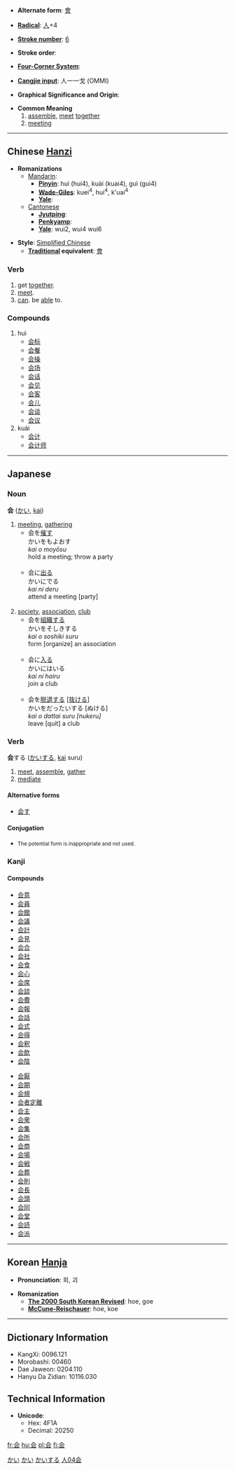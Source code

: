 * '''Alternate form''': [[會]]

* '''[[Wiktionary:Chinese radical index| Radical]]''': [[Wiktionary:Chinese radical index 人|人]]+4

* '''[[Wiktionary:Chinese total strokes index|Stroke number]]''': [[Wiktionary:Chinese total strokes index 6|6]]

* '''Stroke order''': 

* '''[[Wiktionary:Chinese four corner index|Four-Corner System]]''': 

* '''[[Wiktionary:Chinese Cangjie index|Cangjie input]]''': 人一一戈 (OMMI)

* '''Graphical Significance and Origin''': 

* '''Common Meaning'''
*# [[assemble]], [[meet]] [[together]]
*# [[meeting]]

----

== Chinese [[Hanzi]] ==

* '''Romanizations'''
** [[Mandarin]]:
*** '''[[Pinyin]]''': huì (hui4), kuài (kuai4), guì (gui4)
*** '''[[Wade-Giles]]''': kuei<sup>4</sup>, hui<sup>4</sup>, k'uai<sup>4</sup>
*** '''[[Yale]]''': 
**[[Cantonese]]
***'''[[Jyutping]]''':
***'''[[Penkyamp]]''': 
***'''[[Yale]]''': wui2, wui4 wui6

* '''Style''': [[Simplified Chinese]] 
** '''[[Traditional Chinese|Traditional]] equivalent''': [[會]]

===Verb===
#get [[together]].
#[[meet]].
#[[can]]. be [[able]] to.

===Compounds===
#huì
#*[[会标]]
#*[[会餐]]
#*[[会操]]
#*[[会场]]
#*[[会话]]
#*[[会见]]
#*[[会客]]
#*[[会儿]]
#*[[会谈]]
#*[[会议]]
#kuài
#*[[会计]]
#*[[会计师]]


----

== Japanese ==
[[Category:Japanese language|かい]]
===Noun===
[[Category:Japanese nouns|かい]]
'''会''' ([[かい]], [[kai]])
# [[meeting]], [[gathering]]
#*会を[[催す]]<br>かいをもよおす<br>''kai o moyōsu''<br>hold a meeting; throw a party<br><br>
#*会に[[出る]]<br>かいにでる<br>''kai ni deru''<br>attend a meeting [party]<br><br>
# [[society]], [[association]], [[club]]
#*会を[[組織]]する<br>かいをそしきする<br>''kai o soshiki suru''<br>form [organize] an association<br><br>
#*会に[[入る]]<br>かいにはいる<br>''kai ni hairu''<br>join a club<Br><br>
#*会を[[脱退]]する <nowiki>[</nowiki>[[抜ける]]<nowiki>]</nowiki><br>かいをだったいする [ぬける]<br>''kai o dattai suru [nukeru]''<br>leave [quit] a club

===Verb===
[[Category:Japanese Type 3 Verbs|かいする]]
'''会'''する ([[かい]]する, [[kai]] suru)
# [[meet]], [[assemble]], [[gather]]
# [[mediate]]

====Alternative forms====
*[[会す]]

====Conjugation====
{{ja-suru|会|かい|kai}}
*<small>The potential form is inappropriate and not used.</small>

===Kanji===
{{kanji|[[かい]] ([[kai]]), [[え]] ([[e]])|[[あう]] ([[会う]], [[au]]), [[あつまる]] ([[atsumaru]])}}

====Compounds====
{{top}}
*[[会意]]
*[[会員]]
*[[会館]]
*[[会議]]
*[[会計]]
*[[会見]]
*[[会合]]
*[[会社]]
*[[会食]]
*[[会心]]
*[[会席]]
*[[会談]]
*[[会費]]
*[[会報]]
*[[会話]]
*[[会式]]
*[[会得]]
*[[会釈]]
*[[会飲]]
*[[会陰]] 
{{mid}}
*[[会厭]]
*[[会期]]
*[[会規]]
*[[会者定離]]
*[[会主]]
*[[会衆]]
*[[会集]]
*[[会所]]
*[[会商]]
*[[会場]]
*[[会戦]]
*[[会葬]]
*[[会則]]
*[[会長]]
*[[会頭]]
*[[会同]]
*[[会堂]]
*[[会読]]
*[[会派]]
{{bottom}}
----

== Korean [[Hanja]] ==

* '''Pronunciation''': 회, 괴

* '''Romanization'''
** '''[[The 2000 South Korean Revised Romanization|The 2000 South Korean Revised]]''': hoe, goe
** '''[[McCune-Reischauer]]''': hoe, koe

----

== Dictionary Information ==

* KangXi: 0096.121
* Morobashi: 00460
* Dae Jaweon: 0204.110
* Hanyu Da Zidian: 10116.030

== Technical Information ==

* '''Unicode''':
** Hex: 4F1A
** Decimal: 20250

[[Category:Japanese kanji|人04会]]
[[fr:会]]
[[hu:会]]
[[pl:会]]
[[fi:会]]